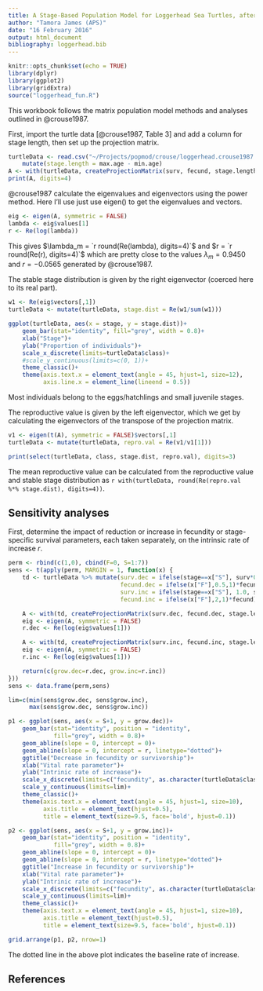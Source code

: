 ```yaml
---
title: A Stage-Based Population Model for Loggerhead Sea Turtles, after @crouse1987
author: "Tamora James (APS)"
date: "16 February 2016"
output: html_document
bibliography: loggerhead.bib
---
```


```r
knitr::opts_chunk$set(echo = TRUE)
library(dplyr)
library(ggplot2)
library(gridExtra)
source("loggerhead_fun.R")
```

This workbook follows the matrix population model methods and analyses outlined in @crouse1987.

First, import the turtle data [@crouse1987, Table 3] and add a column for stage length, then set up the projection matrix.

```r
turtleData <- read.csv("~/Projects/popmod/crouse/loggerhead.crouse1987.csv") %>%
    mutate(stage.length = max.age - min.age)
A <- with(turtleData, createProjectionMatrix(surv, fecund, stage.length))
print(A, digits=4)
```

@crouse1987 calculate the eigenvalues and eigenvectors using the power
method. Here I'll use just use eigen() to get the eigenvalues and vectors.

```r
eig <- eigen(A, symmetric = FALSE)
lambda <- eig$values[1]
r <- Re(log(lambda))
```
This gives $\lambda_m = `r round(Re(lambda), digits=4)`$ and $r = `r round(Re(r), digits=4)`$
which are pretty close to the values $\lambda_m = 0.9450$ and
$r = -0.0565$ generated by @crouse1987.

The stable stage distribution is given by the right eigenvector (coerced here
to its real part).

```r
w1 <- Re(eig$vectors[,1])
turtleData <- mutate(turtleData, stage.dist = Re(w1/sum(w1)))
```

```r
ggplot(turtleData, aes(x = stage, y = stage.dist))+
    geom_bar(stat="identity", fill="grey", width = 0.8)+
    xlab("Stage")+
    ylab("Proportion of individuals")+
    scale_x_discrete(limits=turtleData$class)+
    #scale_y_continuous(limits=c(0, 1))+
    theme_classic()+
    theme(axis.text.x = element_text(angle = 45, hjust=1, size=12),
          axis.line.x = element_line(lineend = 0.5))
```

Most individuals belong to the eggs/hatchlings and small juvenile stages.

The reproductive value is given by the left eigenvector, which we get by
calculating the eigenvectors of the transpose of the projection matrix.

```r
v1 <- eigen(t(A), symmetric = FALSE)$vectors[,1]
turtleData <- mutate(turtleData, repro.val = Re(v1/v1[1]))
```
```r
print(select(turtleData, class, stage.dist, repro.val), digits=3)
```

The mean reproductive value can be calculated from the reproductive value and stable stage distribution as `r with(turtleData, round(Re(repro.val %*% stage.dist), digits=4))`.

## Sensitivity analyses

First, determine the impact of reduction or increase in fecundity or stage-specific survival parameters, each taken separately, on the intrinsic rate of increase $r$.

```r
perm <- rbind(c(1,0), cbind(F=0, S=1:7))
sens <- t(apply(perm, MARGIN = 1, function(x) {
    td <- turtleData %>% mutate(surv.dec = ifelse(stage==x["S"], surv*0.5, surv),
                                fecund.dec = ifelse(x["F"],0.5,1)*fecund,
                                surv.inc = ifelse(stage==x["S"], 1.0, surv),
                                fecund.inc = ifelse(x["F"],2,1)*fecund)

    A <- with(td, createProjectionMatrix(surv.dec, fecund.dec, stage.length))
    eig <- eigen(A, symmetric = FALSE)
    r.dec <- Re(log(eig$values[1]))

    A <- with(td, createProjectionMatrix(surv.inc, fecund.inc, stage.length))
    eig <- eigen(A, symmetric = FALSE)
    r.inc <- Re(log(eig$values[1]))

    return(c(grow.dec=r.dec, grow.inc=r.inc))
}))
sens <- data.frame(perm,sens)
```

```r
lim=c(min(sens$grow.dec, sens$grow.inc),
      max(sens$grow.dec, sens$grow.inc))

p1 <- ggplot(sens, aes(x = S+1, y = grow.dec))+
    geom_bar(stat="identity", position = "identity",
             fill="grey", width = 0.8)+
    geom_abline(slope = 0, intercept = 0)+
    geom_abline(slope = 0, intercept = r, linetype="dotted")+
    ggtitle("Decrease in fecundity or survivorship")+
    xlab("Vital rate parameter")+
    ylab("Intrinic rate of increase")+
    scale_x_discrete(limits=c("fecundity", as.character(turtleData$class)))+
    scale_y_continuous(limits=lim)+
    theme_classic()+
    theme(axis.text.x = element_text(angle = 45, hjust=1, size=10),
          axis.title = element_text(hjust=0.5),
          title = element_text(size=9.5, face='bold', hjust=0.1))

p2 <- ggplot(sens, aes(x = S+1, y = grow.inc))+
    geom_bar(stat="identity", position = "identity",
             fill="grey", width = 0.8)+
    geom_abline(slope = 0, intercept = 0)+
    geom_abline(slope = 0, intercept = r, linetype="dotted")+
    ggtitle("Increase in fecundity or survivorship")+
    xlab("Vital rate parameter")+
    ylab("Intrinic rate of increase")+
    scale_x_discrete(limits=c("fecundity", as.character(turtleData$class)))+
    scale_y_continuous(limits=lim)+
    theme_classic()+
    theme(axis.text.x = element_text(angle = 45, hjust=1, size=10),
          axis.title = element_text(hjust=0.5),
          title = element_text(size=9.5, face='bold', hjust=0.1))

grid.arrange(p1, p2, nrow=1)
```

The dotted line in the above plot indicates the baseline rate of increase.

## References